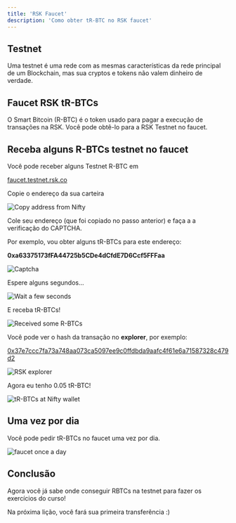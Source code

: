 ```yaml
---
title: 'RSK Faucet'
description: 'Como obter tR-BTC no RSK faucet'
---
```


## Testnet

Uma testnet é uma rede com as mesmas características da rede principal de um Blockchain,
mas sua cryptos e tokens não valem dinheiro de verdade.

## Faucet RSK tR-BTCs

O Smart Bitcoin (R-BTC) é o token usado para pagar a execução de transações na RSK.
Você pode obtê-lo para a RSK Testnet no faucet.

## Receba alguns R-BTCs testnet no faucet

Você pode receber alguns Testnet R-BTC em

[faucet.testnet.rsk.co](https://faucet.testnet.rsk.co/)

Copie o endereço da sua carteira

![Copy address from Nifty](/img/courses/dev/01/rsk-faucet/image-01.png)

Cole seu endereço (que foi copiado no passo anterior) e faça a a verificação do CAPTCHA.

Por exemplo, vou obter alguns tR-BTCs para este endereço:

**0xa63375173fFA44725b5CDe4dCfdE7D6Ccf5FFFaa**

![Captcha](/img/courses/dev/01/rsk-faucet/image-02.png)

Espere alguns segundos...

![Wait a few seconds](/img/courses/dev/01/rsk-faucet/image-03.png)

E receba tR-BTCs!

![Received some R-BTCs](/img/courses/dev/01/rsk-faucet/image-04.png)

Você pode ver o hash da transação no **explorer**, por exemplo:

[0x37e7ccc7fa73a748aa073ca5097ee9c0ffdbda9aafc4f61e6a71587328c479d2](https://explorer.testnet.rsk.co/tx/0x37e7ccc7fa73a748aa073ca5097ee9c0ffdbda9aafc4f61e6a71587328c479d2)

![RSK explorer](/img/courses/dev/01/rsk-faucet/image-05.png)

Agora eu tenho 0.05 tR-BTC!

![tR-BTCs at Nifty wallet](/img/courses/dev/01/rsk-faucet/image-06.png)

## Uma vez por dia

Você pode pedir tR-BTCs no faucet uma vez por dia.

![faucet once a day](/img/courses/dev/01/rsk-faucet/image-07.png)

## Conclusão

Agora você já sabe onde conseguir RBTCs na testnet para fazer os exercícios do curso!

Na próxima lição, você fará sua primeira transferência :)
